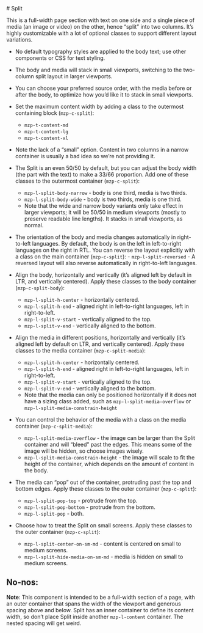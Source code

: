 

<Meta of={SplitStories} />

<Unstyled>
# Split

This is a full-width page section with text on one side and a single piece of media (an image or video) on the other, hence “split” into two columns.
It’s highly customizable with a lot of optional classes to support different layout variations.

</Unstyled>

<Controls of={SplitStories.Default} />
<Canvas of={SplitStories.Default} />

<Unstyled>

  - No default typography styles are applied to the body text; use other components or CSS for text styling.
  - The body and media will stack in small viewports, switching to the two-column split layout in larger viewports.
  - You can choose your preferred source order, with the media before or after the body, to optimize how you’d like it to stack in small viewports.
  - Set the maximum content width by adding a class to the outermost containing block (`mzp-c-split`):

    - `mzp-t-content-md`
    - `mzp-t-content-lg`
    - `mzp-t-content-xl`

  - Note the lack of a “small” option. Content in two columns in a narrow container is usually a bad idea so we’re not providing it.

  - The Split is an even 50/50 by default, but you can adjust the body width (the part with the text) to make a 33/66 proportion. Add one of these classes to the outermost container (`mzp-c-split`):
    - `mzp-l-split-body-narrow` - body is one third, media is two thirds.
    - `mzp-l-split-body-wide` - body is two thirds, media is one third.
    - Note that the wide and narrow body variants only take effect in larger viewports; it will be 50/50 in medium viewports (mostly to preserve readable line lengths). It stacks in small viewports, as normal.
  - The orientation of the body and media changes automatically in right-to-left languages. By default, the body is on the left in left-to-right languages on the right in RTL. You can reverse the layout explicitly with a class on the main container (`mzp-c-split`):
        - `mzp-l-split-reversed`
        - A reversed layout will also reverse automatically in right-to-left languages.
  - Align the body, horizontally and vertically (it’s aligned left by default in LTR, and vertically centered). Apply these classes to the body container (`mzp-c-split-body`):
    - `mzp-l-split-h-center` - horizontally centered.
    - `mzp-l-split-h-end` - aligned right in left-to-right languages, left in right-to-left.
    - `mzp-l-split-v-start` - vertically aligned to the top.
    - `mzp-l-split-v-end` - vertically aligned to the bottom.
  - Align the media in different positions, horizontally and vertically (it’s aligned left by default on LTR, and vertically centered). Apply these classes to the media container (`mzp-c-split-media`):
    - `mzp-l-split-h-center` - horizontally centered.
    - `mzp-l-split-h-end` - aligned right in left-to-right languages, left in right-to-left.
    - `mzp-l-split-v-start` - vertically aligned to the top.
    - `mzp-l-split-v-end` - vertically aligned to the bottom.
    - Note that the media can only be positioned horizontally if it does not have a sizing class added, such as `mzp-l-split-media-overflow` or `mzp-l-split-media-constrain-height`

  - You can control the behavior of the media with a class on the media container (`mzp-c-split-media`):
    - `mzp-l-split-media-overflow` - the image can be larger than the Split container and will “bleed” past the edges. This means some of the image will be hidden, so choose images wisely.
    - `mzp-l-split-media-constrain-height` - the image will scale to fit the height of the container, which depends on the amount of content in the body.

  - The media can “pop” out of the container, protruding past the top and bottom edges. Apply these classes to the outer container (`mzp-c-split`):
    - `mzp-l-split-pop-top` - protrude from the top.
    - `mzp-l-split-pop-bottom` - protrude from the bottom.
    - `mzp-l-split-pop` - both.
  - Choose how to treat the Split on small screens. Apply these classes to the outer container (`mzp-c-split`):
    - `mzp-l-split-center-on-sm-md` - content is centered on small to medium screens.
    - `mzp-l-split-hide-media-on-sm-md` - media is hidden on small to medium screens.

## No-nos:

**Note**: This component is intended to be a full-width section of a page, with an outer container that spans the width of the viewport and generous spacing above and below. Split has an inner container to define its content width, so don’t place Split inside another `mzp-l-content` container. The nested spacing will get weird.

</Unstyled>